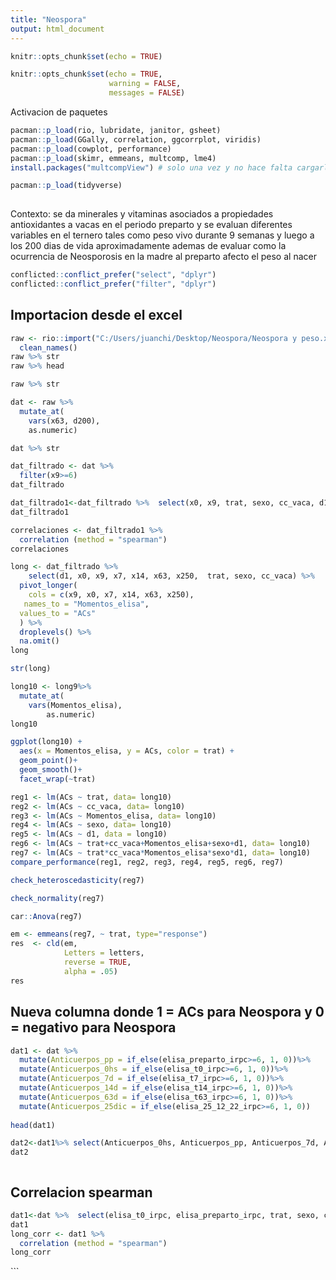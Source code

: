 ```yaml
---
title: "Neospora"
output: html_document
---
```


```r
knitr::opts_chunk$set(echo = TRUE)
```

```r
knitr::opts_chunk$set(echo = TRUE, 
                      warning = FALSE, 
                      messages = FALSE)
```

Activacion de paquetes

```r
pacman::p_load(rio, lubridate, janitor, gsheet)
pacman::p_load(GGally, correlation, ggcorrplot, viridis)
pacman::p_load(cowplot, performance)
pacman::p_load(skimr, emmeans, multcomp, lme4)
install.packages("multcompView") # solo una vez y no hace falta cargarlo

pacman::p_load(tidyverse)
  
```
Contexto: se da minerales y vitaminas asociados a propiedades antioxidantes a vacas en el periodo preparto y se evaluan diferentes variables en el ternero tales como peso vivo durante 9 semanas y luego a los 200 dias de vida aproximadamente ademas de evaluar como la ocurrencia de Neosporosis en la madre al preparto afecto el peso al nacer
```r
conflicted::conflict_prefer("select", "dplyr")
conflicted::conflict_prefer("filter", "dplyr")
```


## Importacion desde el excel
```r
raw <- rio::import("C:/Users/juanchi/Desktop/Neospora/Neospora y peso.xlsx")%>%
  clean_names()
raw %>% str 
raw %>% head 
```
```r
raw %>% str
```

```r
dat <- raw %>% 
  mutate_at(
    vars(x63, d200),
    as.numeric)

dat %>% str
```
```r
dat_filtrado <- dat %>% 
  filter(x9>=6)
dat_filtrado
```
```r
dat_filtrado1<-dat_filtrado %>%  select(x0, x9, trat, sexo, cc_vaca, d1)
dat_filtrado1

correlaciones <- dat_filtrado1 %>% 
  correlation (method = "spearman")
correlaciones

```
```r
long <- dat_filtrado %>% 
    select(d1, x0, x9, x7, x14, x63, x250,  trat, sexo, cc_vaca) %>% 
  pivot_longer(
    cols = c(x9, x0, x7, x14, x63, x250), 
   names_to = "Momentos_elisa", 
  values_to = "ACs"
  ) %>% 
  droplevels() %>% 
  na.omit()
long

```
```r
str(long)
```
```r
long10 <- long9%>%
  mutate_at(
    vars(Momentos_elisa),
        as.numeric)
long10

```


```r
ggplot(long10) +
  aes(x = Momentos_elisa, y = ACs, color = trat) + 
  geom_point()+
  geom_smooth()+
  facet_wrap(~trat)
```

```r
reg1 <- lm(ACs ~ trat, data= long10)
reg2 <- lm(ACs ~ cc_vaca, data= long10)
reg3 <- lm(ACs ~ Momentos_elisa, data= long10)
reg4 <- lm(ACs ~ sexo, data= long10)
reg5 <- lm(ACs ~ d1, data = long10)
reg6 <- lm(ACs ~ trat+cc_vaca+Momentos_elisa+sexo+d1, data= long10)
reg7 <- lm(ACs ~ trat*cc_vaca*Momentos_elisa*sexo*d1, data= long10)
compare_performance(reg1, reg2, reg3, reg4, reg5, reg6, reg7)

```
```r
check_heteroscedasticity(reg7)
```
```r
check_normality(reg7)
```
```r
car::Anova(reg7)
```
```r
em <- emmeans(reg7, ~ trat, type="response")
res  <- cld(em, 
            Letters = letters, 
            reverse = TRUE, 
            alpha = .05)  
res
```


## Nueva columna donde 1 = ACs para Neospora y 0 = negativo para Neospora
```r
dat1 <- dat %>% 
  mutate(Anticuerpos_pp = if_else(elisa_preparto_irpc>=6, 1, 0))%>%
  mutate(Anticuerpos_0hs = if_else(elisa_t0_irpc>=6, 1, 0))%>%
  mutate(Anticuerpos_7d = if_else(elisa_t7_irpc>=6, 1, 0))%>%
  mutate(Anticuerpos_14d = if_else(elisa_t14_irpc>=6, 1, 0))%>%
  mutate(Anticuerpos_63d = if_else(elisa_t63_irpc>=6, 1, 0))%>%
  mutate(Anticuerpos_25dic = if_else(elisa_25_12_22_irpc>=6, 1, 0))
    
head(dat1)
```
```r
dat2<-dat1%>% select(Anticuerpos_0hs, Anticuerpos_pp, Anticuerpos_7d, Anticuerpos_14d, Anticuerpos_63d, Anticuerpos_25dic, trat, d1)
dat2
```
```r

```




## Correlacion spearman
```r
dat1<-dat %>%  select(elisa_t0_irpc, elisa_preparto_irpc, trat, sexo, cc_vaca, d1)
dat1
long_corr <- dat1 %>% 
  correlation (method = "spearman")
long_corr
```

```

